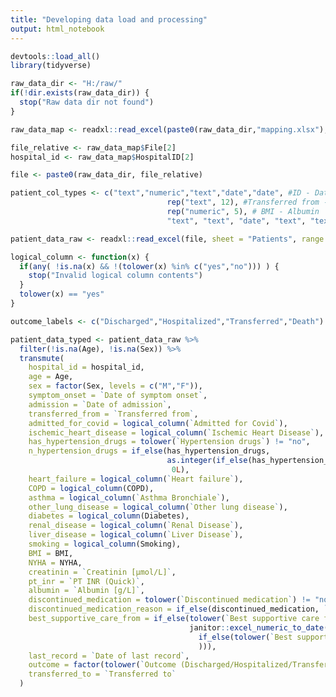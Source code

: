 ```yaml
---
title: "Developing data load and processing"
output: html_notebook
---
```


```r
devtools::load_all()
library(tidyverse)
```

```r
raw_data_dir <- "H:/raw/"
if(!dir.exists(raw_data_dir)) {
  stop("Raw data dir not found")
}

raw_data_map <- readxl::read_excel(paste0(raw_data_dir,"mapping.xlsx"), sheet = "HospitalMapping") %>% filter(!is.na(File))
```

```r
file_relative <- raw_data_map$File[2]
hospital_id <- raw_data_map$HospitalID[2]

file <- paste0(raw_data_dir, file_relative)

patient_col_types <- c("text","numeric","text","date","date", #ID - Date of admission
                                   rep("text", 12), #Transferred from - Smoking
                                   rep("numeric", 5), # BMI - Albumin
                                   "text", "text", "date", "text", "text") #Discontinued medication - Transferred to

patient_data_raw <- readxl::read_excel(file, sheet = "Patients", range = "A2:AA100", na = "NA", col_types = patient_col_types) 

logical_column <- function(x) {
  if(any( !is.na(x) && !(tolower(x) %in% c("yes","no"))) ) {
    stop("Invalid logical column contents")
  }
  tolower(x) == "yes"
}

outcome_labels <- c("Discharged","Hospitalized","Transferred","Death")

patient_data_typed <- patient_data_raw %>% 
  filter(!is.na(Age), !is.na(Sex)) %>%
  transmute(
    hospital_id = hospital_id, 
    age = Age, 
    sex = factor(Sex, levels = c("M","F")), 
    symptom_onset = `Date of symptom onset`, 
    admission = `Date of admission`, 
    transferred_from = `Transferred from`, 
    admitted_for_covid = logical_column(`Admitted for Covid`), 
    ischemic_heart_disease = logical_column(`Ischemic Heart Disease`),
    has_hypertension_drugs = tolower(`Hypertension drugs`) != "no",
    n_hypertension_drugs = if_else(has_hypertension_drugs,
                                   as.integer(if_else(has_hypertension_drugs, `Hypertension drugs`, NA_character_)), #Inner if_else to avoid warning
                                    0L),
    heart_failure = logical_column(`Heart failure`),
    COPD = logical_column(COPD),
    asthma = logical_column(`Asthma Bronchiale`),
    other_lung_disease = logical_column(`Other lung disease`),
    diabetes = logical_column(Diabetes),
    renal_disease = logical_column(`Renal Disease`),
    liver_disease = logical_column(`Liver Disease`),
    smoking = logical_column(Smoking),
    BMI = BMI,
    NYHA = NYHA,
    creatinin = `Creatinin [μmol/L]`,
    pt_inr = `PT INR (Quick)`,
    albumin = `Albumin [g/L]`,
    discontinued_medication = tolower(`Discontinued medication`) != "no",
    discontinued_medication_reason = if_else(discontinued_medication, `Discontinued medication`, NA_character_),
    best_supportive_care_from = if_else(tolower(`Best supportive care from:`) == "no", lubridate::as_date(NA), 
                                        janitor::excel_numeric_to_date(as.numeric(
                                          if_else(tolower(`Best supportive care from:`) == "no", NA_character_, `Best supportive care from:`) # Inner if_else to avoid warning
                                          ))),
    last_record = `Date of last record`,
    outcome = factor(tolower(`Outcome (Discharged/Hospitalized/Transferred/Death)`), levels = tolower(outcome_labels), labels = outcome_labels),
    transferred_to = `Transferred to`
  )
```

